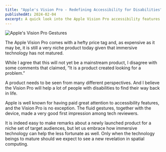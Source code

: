 ```yaml
---
title: "Apple's Vision Pro - Redefining Accessibility for Disabilities"
publishedAt: 2024-02-04
excerpt: A quick look into the Apple Vision Pro accessibility features reveals its potential to transform lives, emphasising innovation for inclusivity in the realm of immersive technology.
---
```


![Apple's Vision Pro Gestures](/images/apples-vision-pro-redefining-accessibility-for-disabilities/cover.png)

The Apple Vision Pro comes with a hefty price tag and, as expensive as it may be, it is still a very niche product today given that immersive technology has not matured.

While I agree that this will not yet be a mainstream product, I disagree with some comments that claimed, “It is a product created looking for a problem.”

A product needs to be seen from many different perspectives. And I believe the Vision Pro will help a lot of people with disabilities to find their way back in life.

Apple is well known for having paid great attention to accessibility features, and the Vision Pro is no exception. The fluid gestures, together with the device, made a very good first impression among tech reviewers.

It is indeed easy to make remarks about a newly launched product for a niche set of target audiences, but let us embrace how immersive technology can help the less fortunate as well. Only when the technology beings to mature should we expect to see a new revelation in spatial computing.
